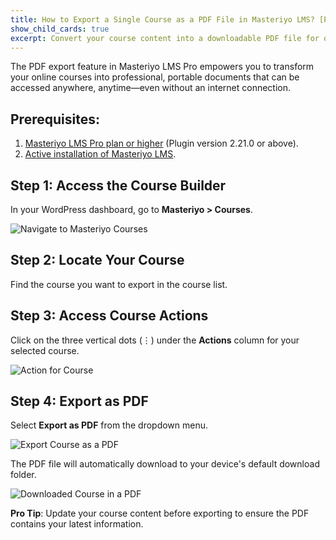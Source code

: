 ```yaml
---
title: How to Export a Single Course as a PDF File in Masteriyo LMS? [Pro]
show_child_cards: true
excerpt: Convert your course content into a downloadable PDF file for offline viewing, sharing, or distribution.
---
```


 The PDF export feature in Masteriyo LMS Pro empowers you to transform your online courses into professional, portable documents that can be accessed anywhere, anytime—even without an internet connection.

## Prerequisites:
1. [Masteriyo LMS Pro plan or higher](https://masteriyo.com/pricing/) (Plugin version 2.21.0 or above).
2. [Active installation of Masteriyo LMS](https://docs.masteriyo.com/getting-started/installation#installing-masteriyo-lms-pro-version).

## Step 1: Access the Course Builder
In your WordPress dashboard, go to **Masteriyo > Courses**.   

![Navigate to Masteriyo Courses](https://raw.githubusercontent.com/Masteriyo/masteriyo-docs/main/assets/images/export-single-course/navigate-to-masteriyo-courses.png)

## Step 2: Locate Your Course  
Find the course you want to export in the course list.

## Step 3: Access Course Actions  
Click on the three vertical dots (⋮) under the **Actions** column for your selected course.

![Action for Course](https://raw.githubusercontent.com/Masteriyo/masteriyo-docs/main/assets/images/export-single-course/action-option-for-course.png)

## Step 4: Export as PDF
Select **Export as PDF** from the dropdown menu.

![Export Course as a PDF](https://raw.githubusercontent.com/Masteriyo/masteriyo-docs/main/assets/images/export-single-course/export-course-as-pdf.png)

The PDF file will automatically download to your device's default download folder.

![Downloaded Course in a PDF](https://raw.githubusercontent.com/Masteriyo/masteriyo-docs/main/assets/images/export-single-course/downloaded-course-in-pdf.png)

**Pro Tip**: Update your course content before exporting to ensure the PDF contains your latest information.

